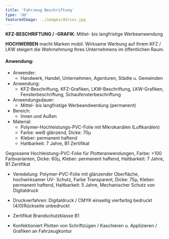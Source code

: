 ```yaml
---
title: 'Fahrzeug Beschriftung'
type: 'dd'
featuredImage: ../images/dd/suv.jpg
---
```



**KFZ-BESCHRIFTUNG / -GRAFIK**: Mittel- bis langfristige Werbeanwendung

**HOCHWERBEN** macht Marken mobil. Wirksame Werbung auf Ihrem KFZ / LKW steigert die _Wahrnehmung_ Ihres Unternehmens im öffentlichen Raum.

#### Anwendung:

- Anwender:
  - Handwerk, Handel, Unternehmen, Agenturen, Städte u. Gemeinden
- Anwendung:
  - KFZ-Beschriftung, KFZ-Grafiken, LKW-Beschriftung, LKW-Grafiken, Fensterbeschriftung, Schaufensterbeschriftung
- Anwendungsdauer:
  - Mittel- bis langfristige Werbeandwerdung (permanent)
- Bereich:
  - Innen und Außen
- Material:
  - Polymer-Hochleistungs-PVC-Folie mit Mikrokanälen (Luftkanälen)
  - Farbe: weiß glänzend, Dicke: 70μ
  - Kleber: permanent haftend
  - Haltbarkeit: 7 Jahre, B1 Zertifikat

Gegossene Hochleistung-PVC-Folie für Plotteranwendungen, Farbe: >100 Farbvarianten, Dicke: 60μ, Kleber: permanent haftend, Haltbarkeit: 7 Jahre, B1 Zertifikat

- Veredelung:
  Polymer-PVC-Folie mit glänzender Oberfläche, hochwirksamer UV- Schutz, Farbe Transparent, Dicke: 75μ, Kleber: permanent haftend, Haltbarkeit: 5 Jahre, Mechanischer Schutz von Digitaldruck

- Druckverfahren:
  Digitaldruck / CMYK
  einseitig vierfarbig bedruckt (4/0)Rückseite unbedruckt

- Zertifikat
  Brandschutzklasse B1

- Konfektioniert
  Plotten von Schriftzügen / Kaschieren u. Applizieren / Grafiken an Fahrzeugkontur

<!-- Konfigurator -->

<Beschriftung />
